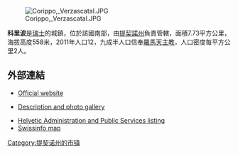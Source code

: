 [[Image:Corippo,_Verzascatal.JPG|right]]

'''科里波'''是[[瑞士|瑞士]]的城鎮，位於該國南部，由[[提契諾州|提契諾州]]負責管轄，面積7.73平方公里，海拔高度558米，2011年人口12，九成半人口信奉[[羅馬天主教|羅馬天主教]]，人口密度每平方公里2人。

==外部連結==
* {{it icon}} [http://www.corippo.ch Official website] {{Wayback|url=http://www.corippo.ch/ |date=20060516083225 }}
* {{en icon}} [https://web.archive.org/web/20060515035328/http://homepages.paradise.net.nz/margar17/Corippo.htm Description and photo gallery]
* [https://web.archive.org/web/20070311190753/http://www.gov.ch/govchen.nsf/8560b61eb650b3ebc125696f0058543a/fb3869527b01384dc12570200034a591?OpenDocument Helvetic Administration and Public Services listing]
* [https://web.archive.org/web/20070930211033/http://gis.swissinfo.org/swissinfo-geo/neapoljs_ENGLISH.htm?Resolution=small&KOORDX=707496&KOORDY=121019&markx=707496&marky=121019&ZOOM=14 Swissinfo map]

{{Authority control}}
{{Switzerland-geo-stub}}
[[Category:提契诺州的市镇|Category:提契诺州的市镇]]